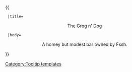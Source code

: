 {{ {{{1|Tooltip hover box}}}
  |title=<center>The Grog n' Dog</center>
  |body=<center>A homey but modest bar owned by Fssh.</center>
}}<noinclude>[[Category:Tooltip templates]]</noinclude>